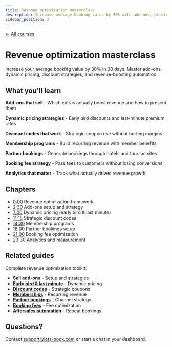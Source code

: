 ```yaml
---
title: Revenue optimization masterclass
description: Increase average booking value by 30% with add-ons, pricing, and automation
sidebar_position: 3
---
```



<div style={{ marginBottom: '2rem' }}>
    <a
        href="/courses"
        style={{
            color: '#12c19b',
            textDecoration: 'none',
            fontWeight: '600',
            display: 'inline-flex',
            alignItems: 'center',
            gap: '0.5rem',
            transition: 'opacity 0.2s',
            background: 'none',
            padding: 0,
            border: 'none',
        }}
    >
        ← All courses
    </a>
</div>

# Revenue optimization masterclass

<VideoPlayer videoId="VIDEO_ID_HERE" title="Revenue optimization masterclass" />

Increase your average booking value by 30% in 30 days. Master add-ons, dynamic pricing, discount strategies, and revenue-boosting automation.

## What you'll learn

**Add-ons that sell** - Which extras actually boost revenue and how to present them

**Dynamic pricing strategies** - Early bird discounts and last-minute premium rates

**Discount codes that work** - Strategic coupon use without hurting margins

**Membership programs** - Build recurring revenue with member benefits

**Partner bookings** - Generate bookings through hotels and tourism sites

**Booking fee strategy** - Pass fees to customers without losing conversions

**Analytics that matter** - Track what actually drives revenue growth

## Chapters

- [0:00](https://www.youtube.com/watch?v=VIDEO_ID_HERE&t=0s) Revenue optimization framework
- [2:30](https://www.youtube.com/watch?v=VIDEO_ID_HERE&t=150s) Add-ons setup and strategy
- [7:00](https://www.youtube.com/watch?v=VIDEO_ID_HERE&t=420s) Dynamic pricing (early bird & last minute)
- [11:15](https://www.youtube.com/watch?v=VIDEO_ID_HERE&t=675s) Strategic discount codes
- [14:30](https://www.youtube.com/watch?v=VIDEO_ID_HERE&t=870s) Membership programs
- [18:00](https://www.youtube.com/watch?v=VIDEO_ID_HERE&t=1080s) Partner bookings setup
- [21:00](https://www.youtube.com/watch?v=VIDEO_ID_HERE&t=1260s) Booking fee optimization
- [23:30](https://www.youtube.com/watch?v=VIDEO_ID_HERE&t=1410s) Analytics and measurement

## Related guides

Complete revenue optimization toolkit:

- **[Sell add-ons](/guides/boost-revenue/sell-add-ons-and-extras)** - Setup and strategies
- **[Early bird & last minute](/guides/boost-revenue/set-early-bird-and-last-minute-pricing)** - Dynamic pricing
- **[Discount codes](/guides/boost-revenue/create-discount-codes-to-boost-bookings)** - Strategic coupons
- **[Memberships](/guides/boost-revenue/offer-memberships-or-subscriptions)** - Recurring revenue
- **[Partner bookings](/guides/boost-revenue/generate-bookings-through-partners)** - Channel strategy
- **[Booking fees](/guides/boost-revenue/shift-booking-fee)** - Fee optimization
- **[Aftersales automation](/guides/boost-revenue/automate-aftersales-and-loyalty)** - Repeat bookings

## Questions?

Contact [support@lets-book.com](mailto:support@lets-book.com) or start a chat in your dashboard.
